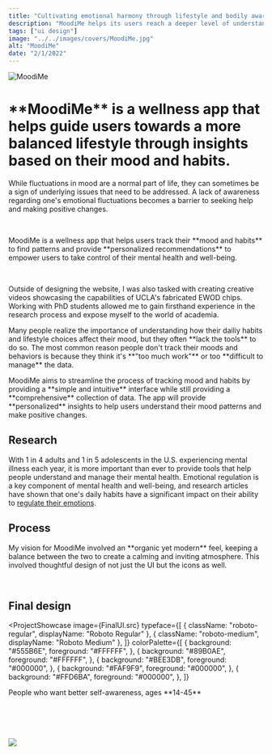 ```yaml
---
title: "Cultivating emotional harmony through lifestyle and bodily awareness"
description: "MoodiMe helps its users reach a deeper level of understanding of how their <strong>lifestyle choices and physical health</strong> affect their <strong>emotional well-being</strong>, equipping them with the tools to live a more balanced life."
tags: ["ui design"]
image: "../../images/covers/MoodiMe.jpg"
alt: "MoodiMe"
date: "2/1/2022"
---
```





<div class="bannerImgCover">
  <img src={CoverImage.src} alt="MoodiMe" id = "moodiMeCoverBanner"/>
</div>
<div class="caseStudy">
<Overview
  year="2022"
  tags={["individual project", "tools - figma, procreate"]}
>

<h1 slot="header">
  **MoodiMe** is a wellness app that helps guide users towards a more balanced lifestyle through insights based on their mood and habits.
</h1>
<div slot="overviewDescription">
  <p>
    While fluctuations in mood are a normal part of life, they can sometimes be a sign of underlying issues that need to be addressed. 
    A lack of awareness regarding one's emotional fluctuations becomes a barrier to seeking help and making positive changes.
  </p>
  <br />
  <p>
    MoodiMe is a wellness app that helps users track their **mood and habits** to find patterns and provide 
    **personalized recommendations** to empower users to take control of their mental health and well-being.
  </p>
  <br />
  <p>
    Outside of designing the website, I was also tasked with creating creative videos showcasing the capabilities 
    of UCLA's fabricated EWOD chips. Working with PhD students allowed me to gain firsthand experience in the research process and expose myself to the world of academia.
  </p>
</div>

</Overview>

<ProblemSolutionStatement>
  <p slot='problem'>
    Many people realize the importance of understanding how their dailiy habits and lifestyle 
    choices affect their mood, but they often **lack the tools** to do so. The most common reason 
    people don't track their moods and behaviors is because they think it's **"too much work"** 
    or too **difficult to manage** the data.
  </p>

  <p slot="solution">
    MoodiMe aims to streamline the process of tracking mood and habits by providing 
    a **simple and intuitive** interface while still providing a **comprehensive** collection of 
    data. The app will provide **personalized** insights to help users 
    understand their mood patterns and make positive changes.
  </p>
</ProblemSolutionStatement>

<PageSection>
  <h2 slot="sectionTitle">Research</h2>
  <p slot="description">
    With 1 in 4 adults and 1 in 5 adolescents in the U.S. 
    experiencing mental illness each year, it is more important 
    than ever to provide tools that help people understand and manage 
    their mental health. Emotional regulation is a key component of 
    mental health and well-being, and research articles have shown that 
    one's daily habits have a significant impact on their ability to <a href="https://www.ncbi.nlm.nih.gov/pmc/articles/PMC3817414/">regulate their emotions</a>.
  </p>
</PageSection>
<Gallery
  imgSrc={[Persona1.src, Persona2.src]}
  alt={["Persona 1", "Persona 2"]}
  uniqueID={["fullImg", "fullImg"]}
/>


<PageSection>
  <h2 slot="sectionTitle">Process</h2>
  <p slot="description" >
    My vision for MoodiMe involved an **organic yet modern** feel, 
    keeping a balance between the two to create a calming and inviting 
    atmosphere. This involved thoughtful design of not just the UI but the icons as well.
  </p>
</PageSection>
<Gallery
  imgSrc={[UISketches.src, IconSketches.src, ColorProcess.src, HiFi.src]}
  alt={["UI Sketches", "Icon Sketches", "Color Process", "Hi-Fi Iteration"]}
  uniqueID={["fullImg", "fullImg", "fullImg", "fullImg"]}
  galleryType="withGap"
/>

<br/>

<PageSection>
  <h2 slot="sectionTitle">Final design</h2>
  <p slot="description">
  </p>
</PageSection>
</div>

<ProjectShowcase
  image={FinalUI.src}
  typeface={[
    { className: "roboto-regular", displayName: "Roboto Regular" },
    { className: "roboto-medium", displayName: "Roboto Medium" },
  ]}
  colorPalette={[
    {
      background: "#555B6E",
      foreground: "#FFFFFF",
    },
    {
      background: "#89B0AE",
      foreground: "#FFFFFF",
    },
    {
      background: "#BEE3DB",
      foreground: "#000000",
    },
    {
      background: "#FAF9F9",
      foreground: "#000000",
    },
    {
      background: "#FFD6BA",
      foreground: "#000000",
    },
  ]}
>
  <p slot="targetUser">People who want better self-awareness, ages **14-45**</p>
</ProjectShowcase>

<div class="caseStudy">

</div>
<br /><br /><br /><br />


<img src={Display.src} class="imageFill" />
